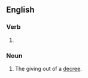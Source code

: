 ==English==

===Verb===
{{head|en|present participle}}

# {{present participle of|decree|lang=en|nocat=1}}

===Noun===
{{en-noun}}

# The giving out of a [[decree]].